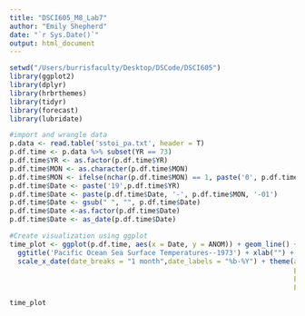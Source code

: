 ```yaml
---
title: "DSCI605_M8_Lab7"
author: "Emily Shepherd"
date: "`r Sys.Date()`"
output: html_document
---
```


```r
setwd("/Users/burrisfaculty/Desktop/DSCode/DSCI605")
library(ggplot2)
library(dplyr)
library(hrbrthemes)
library(tidyr)
library(forecast)
library(lubridate)

#import and wrangle data
p.data <- read.table('sstoi_pa.txt', header = T)
p.df.time <- p.data %>% subset(YR == 73)
p.df.time$YR <- as.factor(p.df.time$YR)
p.df.time$MON <- as.character(p.df.time$MON)
p.df.time$MON <- ifelse(nchar(p.df.time$MON) == 1, paste('0', p.df.time$MON),p.df.time$MON)
p.df.time$Date <- paste('19',p.df.time$YR)
p.df.time$Date <- paste(p.df.time$Date, '-', p.df.time$MON, '-01')
p.df.time$Date <- gsub(" ", "", p.df.time$Date)
p.df.time$Date <-as.factor(p.df.time$Date)
p.df.time$Date <- as_date(p.df.time$Date)                   

#Create visualization using ggplot
time_plot <- ggplot(p.df.time, aes(x = Date, y = ANOM)) + geom_line() + geom_point() + geom_smooth(col = 'lightblue4', se = F) +
  ggtitle('Pacific Ocean Sea Surface Temperatures--1973') + xlab("") + ylab("Temperature Anomoly (F)") + theme_minimal() +
  scale_x_date(date_breaks = "1 month",date_labels = "%b-%Y") + theme(axis.text.x=element_text(angle=60, hjust=1), text = element_text(size = 12),
                                                                      plot.background = element_rect(fill = 'lightblue1'),
                                                                      panel.background = element_rect(fill = 'white'),
                                                                      panel.grid.minor = element_blank()) 

```

```r
time_plot
```
